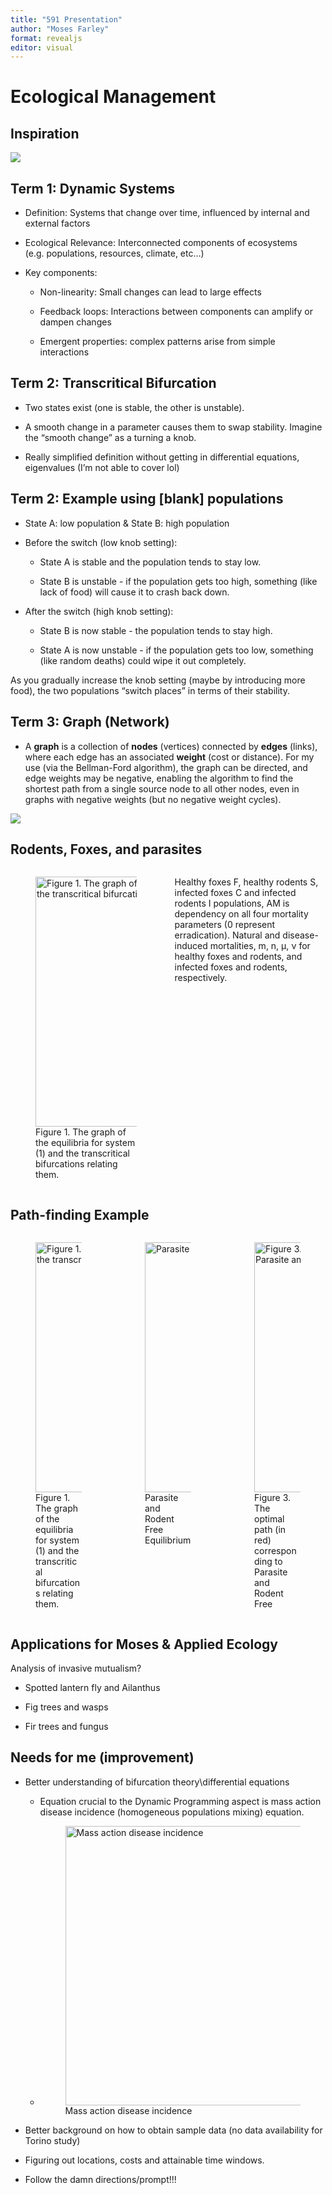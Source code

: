 ```yaml
---
title: "591 Presentation"
author: "Moses Farley"
format: revealjs
editor: visual
---
```


# Ecological Management

## Inspiration

[![](images/dp_ecosystem.png)](https://www.mdpi.com/1999-4893/16/3/139)

## Term 1: Dynamic Systems

-   Definition: Systems that change over time, influenced by internal and external factors

-   Ecological Relevance: Interconnected components of ecosystems (e.g. populations, resources, climate, etc...)

-   Key components:

    -   Non-linearity: Small changes can lead to large effects

    -   Feedback loops: Interactions between components can amplify or dampen changes

    -   Emergent properties: complex patterns arise from simple interactions

## Term 2: Transcritical Bifurcation

-   Two states exist (one is stable, the other is unstable).

-   A smooth change in a parameter causes them to swap stability. Imagine the "smooth change" as a turning a knob.

-   Really simplified definition without getting in differential equations, eigenvalues (I'm not able to cover lol)

## Term 2: Example using \[blank\] populations

-   State A: low population & State B: high population

-   Before the switch (low knob setting):

    -   State A is stable and the population tends to stay low.

    -   State B is unstable - if the population gets too high, something (like lack of food) will cause it to crash back down.

-   After the switch (high knob setting):

    -   State B is now stable - the population tends to stay high.

    -   State A is now unstable - if the population gets too low, something (like random deaths) could wipe it out completely.

As you gradually increase the knob setting (maybe by introducing more food), the two populations "switch places" in terms of their stability.

## Term 3: Graph (Network)

-   A **graph** is a collection of **nodes** (vertices) connected by **edges** (links), where each edge has an associated **weight** (cost or distance). For my use (via the Bellman-Ford algorithm), the graph can be directed, and edge weights may be negative, enabling the algorithm to find the shortest path from a single source node to all other nodes, even in graphs with negative weights (but no negative weight cycles).

![](images/Shortest_path_Dijkstra_vs_BellmanFord.gif)

## Rodents, Foxes, and parasites

::: columns
::: {.column width="50%"}
![Figure 1. The graph of the equilibria for system (1) and the transcritical bifurcations relating them.](images/DP_foxes.png){fig-alt="" fig-align="left" width="400"}
:::

::: {.column width="50%"}
Healthy foxes F, healthy rodents S, infected foxes C and infected rodents I populations, AM is dependency on all four mortality parameters (0 represent erradication). Natural and disease-induced mortalities, m, n, µ, ν for healthy foxes and rodents, and infected foxes and rodents, respectively.
:::
:::

## Path-finding Example

::: columns
::: {.column width="33%"}
![Figure 1. The graph of the equilibria for system (1) and the transcritical bifurcations relating them.](images/DP_foxes.png){fig-alt="" fig-align="left" width="400"}
:::

::: {.column width="33%"}
![Parasite and Rodent Free Equilibrium](images/fox_dest.png){fig-alt="" fig-align="left" width="400"}
:::

::: {.column width="33%"}
![Figure 3. The optimal path (in red) corresponding to Parasite and Rodent Free](images/fox_path.png){fig-alt="" fig-align="left" width="400"}
:::
:::

## Applications for Moses & Applied Ecology

Analysis of invasive mutualism?

-   Spotted lantern fly and Ailanthus

-   Fig trees and wasps

-   Fir trees and fungus

## Needs for me (improvement)

-   Better understanding of bifurcation theory\\differential equations

    -   Equation crucial to the Dynamic Programming aspect is mass action disease incidence (homogeneous populations mixing) equation.

    -   ![Mass action disease incidence](images/equation.png){width="447"}

-   Better background on how to obtain sample data (no data availability for Torino study)

-   Figuring out locations, costs and attainable time windows.

-   Follow the damn directions/prompt!!!
